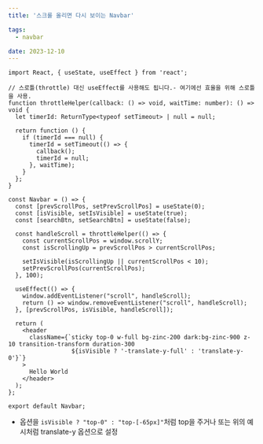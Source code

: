 ```yaml
---
title: '스크롤 올리면 다시 보이는 Navbar'

tags:
  - navbar

date: 2023-12-10
---
```


```javascript:Navbar.tsx
import React, { useState, useEffect } from 'react';

// 스로틀(throttle) 대신 useEffect를 사용해도 됩니다.- 여기에선 효율을 위해 스로틀을 사용.
function throttleHelper(callback: () => void, waitTime: number): () => void {
  let timerId: ReturnType<typeof setTimeout> | null = null;

  return function () {
    if (timerId === null) {
      timerId = setTimeout(() => {
        callback();
        timerId = null;
      }, waitTime);
    }
  };
}

const Navbar = () => {
  const [prevScrollPos, setPrevScrollPos] = useState(0);
  const [isVisible, setIsVisible] = useState(true);
  const [searchBtn, setSearchBtn] = useState(false);

  const handleScroll = throttleHelper(() => {
    const currentScrollPos = window.scrollY;
    const isScrollingUp = prevScrollPos > currentScrollPos;

    setIsVisible(isScrollingUp || currentScrollPos < 10);
    setPrevScrollPos(currentScrollPos);
  }, 100);

  useEffect(() => {
    window.addEventListener("scroll", handleScroll);
    return () => window.removeEventListener("scroll", handleScroll);
  }, [prevScrollPos, isVisible, handleScroll]);

  return (
    <header
      className={`sticky top-0 w-full bg-zinc-200 dark:bg-zinc-900 z-10 transition-transform duration-300
                  ${isVisible ? '-translate-y-full' : 'translate-y-0'}`}
    >
      Hello World
    </header>
  );
};

export default Navbar;
```

- 옵션을 `isVisible ? "top-0" : "top-[-65px]"`처럼 top을 주거나 또는 위의 예시처럼 translate-y 옵션으로 설정